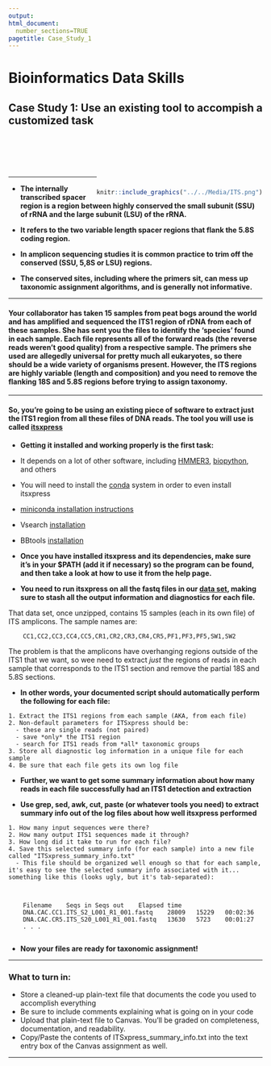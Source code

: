 ```yaml
---
output: 
html_document:
  number_sections=TRUE
pagetitle: Case_Study_1
---
```

    
# **Bioinformatics Data Skills**
    
## Case Study 1: Use an existing tool to accompish a customized task

<br/><br/><br/><br/>


<div style= "float:right;position: relative;top:10px">
```r
knitr::include_graphics("../../Media/ITS.png")
```
</div>

___


  +  **The internally transcribed spacer region is a region between highly conserved the small subunit (SSU) of rRNA and the large subunit (LSU) of the rRNA. **
  
  +  **It refers to the two variable length spacer regions that flank the 5.8S coding region.** 
  
  +  **In amplicon sequencing studies it is common practice to trim off the conserved (SSU, 5,8S or LSU) regions.  **
  
  +  **The conserved sites, including where the primers sit, can mess up taxonomic assignment algorithms, and is generally not informative.**

___
  
#### Your collaborator has taken 15 samples from peat bogs around the world and has amplified and sequenced the ITS1 region of rDNA from each of these samples. She has sent you the files to identify the 'species' found in each sample. Each file represents all of the forward reads (the reverse reads weren't good quality) from a respective sample. The primers she used are allegedly universal for pretty much all eukaryotes, so there should be a wide variety of organisms present. However, the ITS regions are highly variable (length and composition) and you need to remove the flanking 18S and 5.8S regions before trying to assign taxonomy.


___  
  
#### So, you're going to be using an existing piece of software to extract just the ITS1 region from all these files of DNA reads.  The tool you will use is called [itsxpress](https://github.com/usda-ars-gbru/itsxpress){target="_blank"} 

  +  **Getting it installed and working properly is the first task:**

  - It depends on a lot of other software, including [HMMER3](http://hmmer.org/){target="_blank"}, [biopython](https://biopython.org/wiki/Download){target="_blank"}, and others
  - You will need to install the [conda](https://docs.conda.io/en/latest/miniconda.html){target="_blank"} system in order to even install itsxpress
  - [miniconda installation instructions](https://conda.io/projects/conda/en/latest/user-guide/install/index.html){target="_blank"}
  - Vsearch [installation](https://github.com/torognes/vsearch){target="_blank"}
  - BBtools [installation](https://sourceforge.net/projects/bbmap/){target="_blank"}
    
  +  **Once you have installed itsxpress and its dependencies, make sure it's in your $PATH (add it if necessary) so the program can be found, and then take a look at how to use it from the help page.**
  
  +  **You need to run itsxpress on all the fastq files in our [data set](https://gzahn.github.io/binf-data-skills/Case_Studies/01_extract_ITS1_region/data/ITS_Reads.zip), making sure to stash all the output information and diagnostics for each file.**
   
  That data set, once unzipped, contains 15 samples (each in its own file) of ITS amplicons. The sample names are:
  
        CC1,CC2,CC3,CC4,CC5,CR1,CR2,CR3,CR4,CR5,PF1,PF3,PF5,SW1,SW2
  The problem is that the amplicons have overhanging regions outside of the ITS1 that we want, so wee need to extract *just* the regions of reads in each sample that corresponds to the ITS1 section and remove the partial 18S and 5.8S sections.
  
  +  **In other words, your documented script should automatically perform the following for each file:**
  
    1. Extract the ITS1 regions from each sample (AKA, from each file)
    2. Non-default parameters for ITSxpress should be:
      - these are single reads (not paired)
      - save *only* the ITS1 region
      - search for ITS1 reads from *all* taxonomic groups
    3. Store all diagnostic log information in a unique file for each sample
    4. Be sure that each file gets its own log file
  
  +  **Further, we want to get some summary information about how many reads in each file successfully had an ITS1 detection and extraction**
  
  +  **Use grep, sed, awk, cut, paste (or whatever tools you need) to extract summary info out of the log files about how well itsxpress performed**
  
    1. How many input sequences were there?
    2. How many output ITS1 sequences made it through?
    3. How long did it take to run for each file?
    4. Save this selected summary info (for each sample) into a new file called "ITSxpress_summary_info.txt"
      - This file should be organized well enough so that for each sample, it's easy to see the selected summary info associated with it... something like this (looks ugly, but it's tab-separated):

      

        Filename	Seqs in	Seqs out	Elapsed time
        DNA.CAC.CC1.ITS_S2_L001_R1_001.fastq	28009	15229	00:02:36
        DNA.CAC.CR5.ITS_S20_L001_R1_001.fastq	13630	5723	00:01:27
        . . .
      

  + **Now your files are ready for taxonomic assignment!**  
  
___


### **What to turn in:**

  - Store a cleaned-up plain-text file that documents the code you used to accomplish everything
  - Be sure to include comments explaining what is going on in your code
  - Upload that plain-text file to Canvas. You'll be graded on completeness, documentation, and readability.
  - Copy/Paste the contents of ITSxpress_summary_info.txt into the text entry box of the Canvas assignment as well.
  


___

<br/>